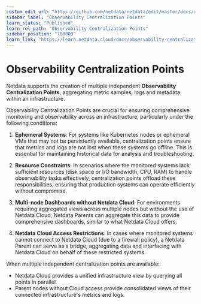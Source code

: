 ```yaml
---
custom_edit_url: "https://github.com/netdata/netdata/edit/master/docs/observability-centralization-points/README.md"
sidebar_label: "Observability Centralization Points"
learn_status: "Published"
learn_rel_path: "Observability Centralization Points"
sidebar_position: "700000"
learn_link: "https://learn.netdata.cloud/docs/observability-centralization-points"
---
```


# Observability Centralization Points

Netdata supports the creation of multiple independent **Observability Centralization Points**, aggregating metric samples, logs and metadata within an infrastructure.

Observability Centralization Points are crucial for ensuring comprehensive monitoring and observability across an infrastructure, particularly under the following conditions:

1. **Ephemeral Systems**: For systems like Kubernetes nodes or ephemeral VMs that may not be persistently available, centralization points ensure that metrics and logs are not lost when these systems go offline. This is essential for maintaining historical data for analysis and troubleshooting.

2. **Resource Constraints**: In scenarios where the monitored systems lack sufficient resources (disk space or I/O bandwidth, CPU, RAM) to handle observability tasks effectively, centralization points offload these responsibilities, ensuring that production systems can operate efficiently without compromise.

3. **Multi-node Dashboards without Netdata Cloud**: For environments requiring aggregated views across multiple nodes but without the use of Netdata Cloud, Netdata Parents can aggregate this data to provide comprehensive dashboards, similar to what Netdata Cloud offers.

4. **Netdata Cloud Access Restrictions**: In cases where monitored systems cannot connect to Netdata Cloud (due to a firewall policy), a Netdata Parent can serve as a bridge, aggregating data and interfacing with Netdata Cloud on behalf of these restricted systems.

When multiple independent centralization points are available:

- Netdata Cloud provides a unified infrastructure view by querying all points in parallel.
- Parent nodes without Cloud access provide consolidated views of their connected infrastructure's metrics and logs.
